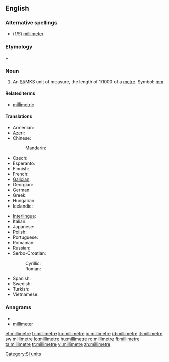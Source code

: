 ==English==

===Alternative spellings===
* (''US'') [[millimeter]]

===Etymology===
{{etyl|la}} {{term|milli-||thousand}} + {{term|metre}}

===Noun===
{{en-noun}}

# {{British}} An [[SI#Abbreviation|SI]]/MKS unit of measure, the length of 1/1000 of a [[metre]]. Symbol: [[mm]]

====Related terms====
* [[millimetric]]

====Translations====
{{trans-top|unit of measure}}
* Armenian: {{t-|hy|միլիմետր|tr=milimetr}}
* [[Azeri]]: {{t-|az|millimetr|xs=Azeri}}
* Chinese:
*: Mandarin: {{t|cmn|毫米|tr=háomǐ}}
* Czech: {{t-|cs|milimetr|m}}
* Esperanto: {{t-|eo|milimetro|xs=Esperanto}}
* Finnish: {{t+|fi|millimetri}}
* French: {{t+|fr|millimètre|m}}
* [[Galician]]: {{t|gl|milímetro|m}}
* Georgian: {{t-|ka|მილიმეტრი|tr=milimetri|sc=Geor|xs=Georgian}}
* German: {{t+|de|Millimeter|m}}
* Greek: {{t|el|χιλιοστόμετρο|n|tr=chiliostómetro}}
* Hungarian: {{t+|hu|milliméter}}
* Icelandic: {{t|is|millimetri|m}}
{{trans-mid}}
* [[Interlingua]]: {{t|ia|millimetro}}
* Italian: {{t+|it|millimetro|m}}
* Japanese: {{t+|ja|ミリメートル|tr=mirimētoru}}
* Polish: {{t-|pl|milimetr|m}}
* Portuguese: {{t+|pt|milímetro|m}}
* Romanian: {{t+|ro|milimetru|m}}
* Russian: {{t+|ru|миллиметр|m|tr=millimétr}}
* Serbo-Croatian:
*: Cyrillic: {{t|sh|милиметар|m|alt=мѝлиметар|sc=Cyrl}}
*: Roman: {{t|sh|milimetar|m|alt=mìlimetar}}
* Spanish: {{t+|es|milímetro|m}}
* Swedish: {{t+|sv|millimeter|c}}
* Turkish: {{t+|tr|milimetre}}
* Vietnamese: {{t|vi|milimet}}
{{trans-bottom}}

===Anagrams===
* {{alphagram|eeiillmmrt}}
* [[millimeter#English|millimeter]]

[[Category:SI units]]

[[et:millimetre]]
[[fr:millimetre]]
[[ko:millimetre]]
[[io:millimetre]]
[[id:millimetre]]
[[it:millimetre]]
[[sw:millimetre]]
[[lo:millimetre]]
[[hu:millimetre]]
[[ro:millimetre]]
[[fi:millimetre]]
[[ta:millimetre]]
[[tr:millimetre]]
[[vi:millimetre]]
[[zh:millimetre]]